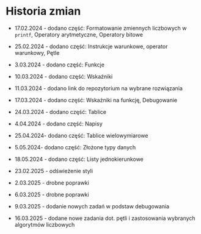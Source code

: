 # Historia zmian {.unnumbered}

* 17.02.2024 - dodano część: Formatowanie zmiennych liczbowych w `printf`, Operatory arytmetyczne, Operatory bitowe

* 25.02.2024 - dodano część: Instrukcje warunkowe, operator warunkowy, Pętle

* 3.03.2024 - dodano część: Funkcje

* 10.03.2024 - dodano część: Wskaźniki

* 11.03.2024 - dodano link do repozytorium na wybrane rozwiązania

* 17.03.2024 - dodano część: Wskaźniki na funkcję, Debugowanie

* 24.03.2024 - dodano część: Tablice

* 4.04.2024 - dodano część: Napisy

* 25.04.2024- dodano część: Tablice wielowymiarowe

* 5.05.2024- dodano część: Złożone typy danych

* 18.05.2024 - dodano część: Listy jednokierunkowe

* 23.02.2025 - odświeżenie styli

* 2.03.2025 - drobne poprawki

* 6.03.2025 - drobne poprawki

* 9.03.2025 - dodanie nowych zadań w podstaw debugowania

* 16.03.2025 - dodane nowe zadania dot. pętli i zastosowania wybranych algorytmów liczbowych